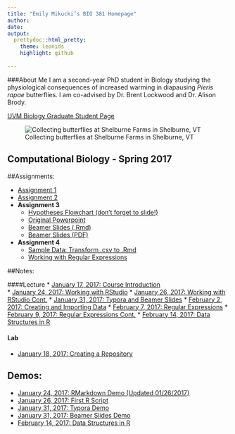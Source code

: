 ```yaml
---
title: "Emily Mikucki’s BIO 381 Homepage"
author: 
date: 
output: 
  prettydoc::html_pretty:
    theme: leonids
    highlight: github
  
---
```

###About Me
I am a second-year PhD student in Biology studying the physiological consequences of increased warming in diapausing *Pieris rapae* butterflies. I am co-advised by Dr. Brent Lockwood and Dr. Alison Brody. 

[UVM Biology Graduate Student Page](http://www.uvm.edu/~biology/?Page=students/mikucki.php&SM=facultysubmenu.html)

![Collecting butterflies at Shelburne Farms in Shelburne, VT](rsz_butterfly.jpg)

## Computational Biology - Spring 2017

##Assignments:

* [Assignment 1](sloth_attack.jpg)       
* [Assignment 2 ](Homework02_Hypothesis_Tools.html)
* **Assignment 3**
    + [Hypotheses Flowchart (don't forget to slide!)](Hypotheses_Flowchat.html)   
    + [Original Powerpoint](Beamer_Slides_02012017_Original.pdf)   
    + [Beamer Slides (.Rmd)](Beamer_Slides_02012017.Rmd)   
    + [Beamer Slides (PDF)](Beamer_Slides_02012017.pdf)
* **Assignment 4**
    + [Sample Data: Transform .csv to .Rmd](CompBio_Test_Data_02082017.html)
    + [Working with Regular Expressions](Regular_Expressions_HW4.html)
    
##Notes:

####Lecture
* [January 17, 2017: Course Introduction](Lecture_Notes_01172017.html)   
* [January 24, 2017: Working with RStudio](Lecture_Notes_01242017.html)
* [January 26, 2017: Working with RStudio Cont.](Lecture_Notes_01262017.html)
* [January 31, 2017: Typora and Beamer Slides](Lecture_Notes_01312017.html)
* [February 2, 2017: Creating and Importing Data](Lecture_Notes_02022017.html)
* [February 7, 2017: Regular Expressions](Lecture_Notes_02072017.html)
* [February 9, 2017: Regular Expressions Cont.](Lecture_Notes_02092017.html)
* [February 14, 2017: Data Structures in R](Lecture_Notes_02142017.html)

#### Lab
* [January 18, 2017: Creating a Repository](Lab_Notes_01182017.html)

## Demos:
* [January 24, 2017: RMarkdown Demo (Updated 01/26/2017)](Markdown_Demo.html)
* [January 26, 2017: First R Script](First_Script.html)
* [January 31, 2017: Typora Demo](Typora_Demo_01312017.pdf)
* [January 31, 2017: Beamer Slides Demo](Beamer_Demo.pdf)
* [February 14, 2017: Data Structures in R](R_Data_Structure_02142017.Rmd)


